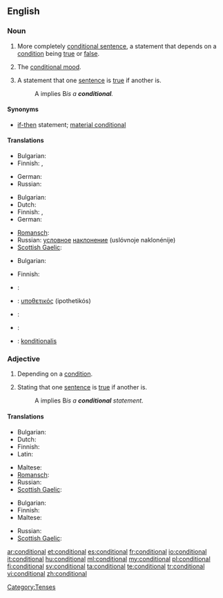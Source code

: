 ==English==

===Noun===
{{en-noun}}

# {{grammar}} More completely [[conditional sentence]], a statement that depends on a [[condition]] being [[true]] or [[false]].
# {{grammar}} The [[conditional mood]].
# {{logic}} A statement that one [[sentence]] is [[true]] if another is.
#: A implies B'' is a '''conditional'''.''

====Synonyms====
* {{sense|logic}} [[if-then]] statement; [[material conditional]]

====Translations====
{{trans-top|statement}}
* Bulgarian: {{t+|bg|условие|n}}
* Finnish: {{t+|fi|ehtolause}}, {{t|fi|konditionaalilause}}
{{trans-mid}}
* German: {{t+|de|Konditional|n}}
* Russian: {{t+|ru|условие|n|tr=uslóvije}}
{{trans-bottom}}

{{trans-top|mood}}
* Bulgarian: {{t|bg|условно наклонение|n}}
* Dutch: {{t+|nl|voorwaardelijke wijs|m}}
* Finnish: {{t+|fi|ehtotapa}}, {{t+|fi|konditionaali}}
* German: {{t+|de|Konditional|n}}
{{trans-mid}}
* [[Romansch]]: {{t-|rm|cundiziunal|m|xs=Romansch}}
* Russian: [[условный|условное]] [[наклонение]] (uslóvnoje naklonénije) {{n}}
* [[Scottish Gaelic]]: {{t|gd|modh cumhach|m}}
{{trans-bottom}}

{{trans-top|in logic}}
* Bulgarian: {{t+|bg|условие|n}}
{{trans-mid}}
* Finnish: {{t+|fi|ehto}}
{{trans-bottom}}

{{checktrans-top}}
* {{ttbc|fr}}: {{t+|fr|conditionnel|m}}
* {{ttbc|el}}: [[υποθετικός]] (ipothetikós) {{m}}
* {{ttbc|pt}}: {{t+|pt|condicional|m}}
* {{ttbc|es}}: {{t+|es|condicional|m}}
* {{ttbc|sv}}: [[konditionalis]]
{{trans-bottom}}

===Adjective===
{{en-adj|-}}

# Depending on a [[condition]].
# {{logic}} Stating that one [[sentence]] is [[true]] if another is.
#: A implies B'' is a '''conditional''' statement.''

====Translations====
{{trans-top|depending on a condition}}
* Bulgarian: {{t|bg|условен}}
* Dutch: {{t-|nl|voorwaardelijk}}
* Finnish: {{t-|fi|ehdollinen}}
* Latin: {{t-|la|condicionalis|alt=condiciōnālis}}
{{trans-mid}}
* Maltese: {{t-|mt|kundizzjonali|xs=Maltese}}
* [[Romansch]]: {{t-|rm|cundiziunal|xs=Romansch}}
* Russian: {{t+|ru|условный|tr=uslóvnyj}}
* [[Scottish Gaelic]]: {{t|gd|cumhach}}
{{trans-bottom}}

{{trans-top|in logic}}
* Bulgarian: {{t|bg|условен}}
* Finnish: {{t-|fi|ehdollinen}}
* Maltese: {{t-|mt|kundizzjonali|xs=Maltese}}
{{trans-mid}}
* Russian: {{t+|ru|условный|tr=uslóvnyj}}
* [[Scottish Gaelic]]: {{t|gd|cumhach}}
{{trans-bottom}}

[[Category:Tenses]]

[[ar:conditional]]
[[et:conditional]]
[[es:conditional]]
[[fr:conditional]]
[[io:conditional]]
[[it:conditional]]
[[hu:conditional]]
[[ml:conditional]]
[[my:conditional]]
[[pl:conditional]]
[[fi:conditional]]
[[sv:conditional]]
[[ta:conditional]]
[[te:conditional]]
[[tr:conditional]]
[[vi:conditional]]
[[zh:conditional]]